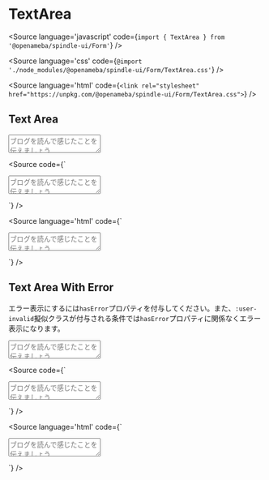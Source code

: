 
# TextArea

<Meta title="Form/TextArea" component={TextArea} />

<Source
  language='javascript'
  code={`import { TextArea } from '@openameba/spindle-ui/Form'`}
/>

<Source
  language='css'
  code={`@import './node_modules/@openameba/spindle-ui/Form/TextArea.css'`}
/>

<Source
  language='html'
  code={`<link rel="stylesheet" href="https://unpkg.com/@openameba/spindle-ui/Form/TextArea.css">`}
/>

## Text Area

<Preview withSource="open">
  <Story name="Text Area">
    <TextArea id="TextArea" placeholder="ブログを読んで感じたことを伝えましょう" {...actions('onClick', 'onChange', 'onInput', 'onFocus', 'onBlur')}></TextArea>
  </Story>
</Preview>

<Source
  code={`
<TextArea placeholder="ブログを読んで感じたことを伝えましょう" id="TextArea"></TextArea>
  `}
/>

<Source
  language='html'
  code={`
<textarea placeholder="ブログを読んで感じたことを伝えましょう" class="spui-TextArea" id="TextArea"></textarea>
  `}
/>

## Text Area With Error

<Description>エラー表示にするには`hasError`プロパティを付与してください。また、`:user-invalid`擬似クラスが付与される条件では`hasError`プロパティに関係なくエラー表示になります。</Description>

<Preview withSource="open">
  <Story name="Text Area With Error">
    <TextArea placeholder="ブログを読んで感じたことを伝えましょう" hasError id="TextAreaWithError" {...actions('onClick', 'onChange', 'onInput', 'onFocus', 'onBlur')}></TextArea>
  </Story>
</Preview>

<Source
  code={`
<TextArea placeholder="ブログを読んで感じたことを伝えましょう" hasError id="TextAreaWithError"></TextArea>
  `}
/>

<Source
  language='html'
  code={`
<textarea placeholder="ブログを読んで感じたことを伝えましょう" class="spui-TextArea is-error" id="TextAreaWithError"></textarea>
  `}
/>
